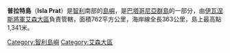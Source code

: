 '''普拉特島'''（'''Isla Prat'''）是[[智利|智利]]南部的[[島嶼|島嶼]]，是[[巴塔哥尼亞群島|巴塔哥尼亞群島]]的一部分，由[[伊瓦涅斯將軍艾森大區|伊瓦涅斯將軍艾森大區]]負責管轄，面積762平方公里，海岸線全長363公里，島上最高點1,341米。

{{DEFAULTSORT:Prat}}
[[Category:智利島嶼|Category:智利島嶼]]
[[Category:艾森大區|Category:艾森大區]]

{{Chile-stub}}

{{coord|48|15|S|75|0|W|region:CL_type:isle|display=title}}